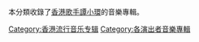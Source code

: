 本分類收錄了[[香港|香港]][[歌手|歌手]][[譚小環|譚小環]]的音樂專輯。
[[Category:香港流行音乐专辑|Category:香港流行音乐专辑]]
[[Category:各演出者音樂專輯|Category:各演出者音樂專輯]]